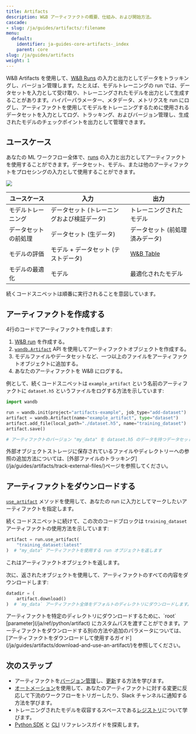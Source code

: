 ```yaml
---
title: Artifacts
description: W&B アーティファクトの概要、仕組み、および開始方法。
cascade:
- slug: /ja/guides/artifacts/:filename
menu:
  default:
    identifier: ja-guides-core-artifacts-_index
    parent: core
slug: /ja/guides/artifacts
weight: 1
---
```


<CardGroup cols={2}>
<Card title="Try in Colab" href="https://colab.research.google.com/github/wandb/examples/blob/master/colabs/wandb-artifacts/Artifact_fundamentals.ipynb" icon="python"/>
<Card title="Try in W&B" href="https://wandb.ai/wandb/arttest/artifacts/model/iv3_trained/5334ab69740f9dda4fed/lineage" icon="sliders-up"/>
</CardGroup>

W&B Artifacts を使用して、[W&B Runs](/ja/guides/runs/) の入力と出力としてデータをトラッキングし、バージョン管理します。たとえば、モデルトレーニングの run では、データセットを入力として受け取り、トレーニングされたモデルを出力として生成することがあります。ハイパーパラメーター、メタデータ、メトリクスを run にログし、アーティファクトを使用してモデルをトレーニングするために使用されるデータセットを入力としてログ、トラッキング、およびバージョン管理し、生成されたモデルのチェックポイントを出力として管理できます。

## ユースケース
あなたの ML ワークフロー全体で、[runs](/ja/guides/runs/) の入力と出力としてアーティファクトを使用することができます。データセット、モデル、または他のアーティファクトをプロセシングの入力として使用することができます。

<Frame>
    <img src="/images/artifacts/artifacts_landing_page2.png"  />
</Frame>

| ユースケース         | 入力                                | 出力                                   |
|------------------------|-----------------------------|------------------------------|
| モデルトレーニング           | データセット (トレーニングおよび検証データ)     | トレーニングされたモデル                |
| データセットの前処理         | データセット (生データ)          | データセット (前処理済みデータ) |
| モデルの評価           | モデル + データセット (テストデータ) | [W&B Table](/ja/guides/models/tables/)                        |
| モデルの最適化      | モデル                       | 最適化されたモデル              |

<Note>
続くコードスニペットは順番に実行されることを意図しています。
</Note>

## アーティファクトを作成する

4行のコードでアーティファクトを作成します:
1. [W&B run](/ja/guides/runs/) を作成する。
2. [`wandb.Artifact`](/ja/ref/python/artifact) API を使用してアーティファクトオブジェクトを作成する。
3. モデルファイルやデータセットなど、一つ以上のファイルをアーティファクトオブジェクトに追加する。
4. あなたのアーティファクトを W&B にログする。

例として、続くコードスニペットは `example_artifact` という名前のアーティファクトに `dataset.h5` というファイルをログする方法を示しています:

```python
import wandb

run = wandb.init(project="artifacts-example", job_type="add-dataset")
artifact = wandb.Artifact(name="example_artifact", type="dataset")
artifact.add_file(local_path="./dataset.h5", name="training_dataset")
artifact.save()

# アーティファクトのバージョン "my_data" を dataset.h5 のデータを持つデータセットとしてログします
```

<Note>
外部オブジェクトストレージに保存されているファイルやディレクトリーへの参照の追加方法については、[外部ファイルのトラッキング](/ja/guides/artifacts/track-external-files/)ページを参照してください。
</Note>

## アーティファクトをダウンロードする
[`use_artifact`](/ja/ref/python/run#use_artifact) メソッドを使用して、あなたの run に入力としてマークしたいアーティファクトを指定します。

続くコードスニペットに続けて、この次のコードブロックは `training_dataset` アーティファクトの使用方法を示しています:

```python
artifact = run.use_artifact(
    "training_dataset:latest"
)  # "my_data" アーティファクトを使用する run オブジェクトを返します
```

これはアーティファクトオブジェクトを返します。

次に、返されたオブジェクトを使用して、アーティファクトのすべての内容をダウンロードします:

```python
datadir = (
    artifact.download()
)  # `my_data` アーティファクト全体をデフォルトのディレクトリにダウンロードします。
```

<Note>
アーティファクトを特定のディレクトリにダウンロードするために、`root` [parameter](/ja/ref/python/artifact) にカスタムパスを渡すことができます。アーティファクトをダウンロードする別の方法や追加のパラメータについては、[アーティファクトをダウンロードして使用するガイド](/ja/guides/artifacts/download-and-use-an-artifact/)を参照してください。
</Note>

## 次のステップ
* アーティファクトを[バージョン管理](/ja/guides/artifacts/create-a-new-artifact-version/)し、[更新](/ja/guides/artifacts/update-an-artifact/)する方法を学びます。
* [オートメーション](/ja/guides/core/automations/)を使用して、あなたのアーティファクトに対する変更に反応して下流のワークフローをトリガーしたり、Slack チャンネルに通知する方法を学びます。
* トレーニングされたモデルを収容するスペースである[レジストリ](/ja/guides/core/registry/)について学びます。
* [Python SDK](/ja/ref/python/artifact) と [CLI](/ja/ref/cli/wandb-artifact/) リファレンスガイドを探索します。